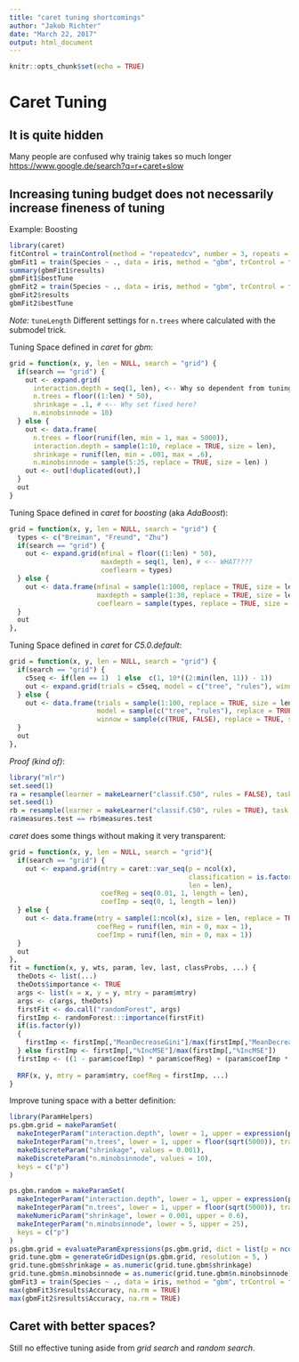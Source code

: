 ```yaml
---
title: "caret tuning shortcomings"
author: "Jakob Richter"
date: "March 22, 2017"
output: html_document
---
```


```r
knitr::opts_chunk$set(echo = TRUE)
```

# Caret Tuning

## It is quite hidden
Many people are confused why trainig takes so much longer
<https://www.google.de/search?q=r+caret+slow>

## Increasing tuning budget does not necessarily increase fineness of tuning

Example: Boosting
```r
library(caret)
fitControl = trainControl(method = "repeatedcv", number = 3, repeats = 3)
gbmFit1 = train(Species ~ ., data = iris, method = "gbm", trControl = fitControl, verbose = FALSE, tuneLength = 5)
summary(gbmFit1$results)
gbmFit1$bestTune
gbmFit2 = train(Species ~ ., data = iris, method = "gbm", trControl = fitControl, verbose = FALSE, tuneLength = 10)
gbmFit2$results
gbmFit2$bestTune
```
_Note:_ `tuneLength` Different settings for `n.trees` where calculated with the submodel trick.

Tuning Space defined in _caret_ for _gbm_:
```r
grid = function(x, y, len = NULL, search = "grid") {
  if(search == "grid") {
    out <- expand.grid(
      interaction.depth = seq(1, len), <-- Why so dependent from tuning budget?
      n.trees = floor((1:len) * 50),
      shrinkage = .1, # <-- Why set fixed here?
      n.minobsinnode = 10)
  } else {
    out <- data.frame(
      n.trees = floor(runif(len, min = 1, max = 5000)),
      interaction.depth = sample(1:10, replace = TRUE, size = len),         
      shrinkage = runif(len, min = .001, max = .6),
      n.minobsinnode = sample(5:25, replace = TRUE, size = len) )
    out <- out[!duplicated(out),]
  }
  out
}
```

Tuning Space defined in _caret_ for _boosting_ (aka _AdaBoost_):
```r
grid = function(x, y, len = NULL, search = "grid") {
  types <- c("Breiman", "Freund", "Zhu")
  if(search == "grid") {
    out <- expand.grid(mfinal = floor((1:len) * 50),
                       maxdepth = seq(1, len), # <-- WHAT????
                       coeflearn = types)
  } else {
    out <- data.frame(mfinal = sample(1:1000, replace = TRUE, size = len),
                      maxdepth = sample(1:30, replace = TRUE, size = len),
                      coeflearn = sample(types, replace = TRUE, size = len))
  }
  out
},
```

Tuning Space defined in _caret_ for _C5.0.default_:
```r
grid = function(x, y, len = NULL, search = "grid") {
  if(search == "grid") {
    c5seq <- if(len == 1)  1 else  c(1, 10*((2:min(len, 11)) - 1))
    out <- expand.grid(trials = c5seq, model = c("tree", "rules"), winnow = c(TRUE, FALSE))
  } else {
    out <- data.frame(trials = sample(1:100, replace = TRUE, size = len),
                      model = sample(c("tree", "rules"), replace = TRUE, size = len), # <-- that parameter does not affect the performance at all!
                      winnow = sample(c(TRUE, FALSE), replace = TRUE, size = len))
  }
  out
},
```
_Proof (kind of)_:
```r
library("mlr")
set.seed(1)
ra = resample(learner = makeLearner("classif.C50", rules = FALSE), task = iris.task, resampling = cv10)
set.seed(1)
rb = resample(learner = makeLearner("classif.C50", rules = TRUE), task = iris.task, resampling = cv10)
ra$measures.test == rb$measures.test
```

_caret_ does some things without making it very transparent:
```r
grid = function(x, y, len = NULL, search = "grid"){
  if(search == "grid") {
    out <- expand.grid(mtry = caret::var_seq(p = ncol(x), 
                                             classification = is.factor(y), 
                                             len = len),
                       coefReg = seq(0.01, 1, length = len),
                       coefImp = seq(0, 1, length = len))
  } else {
    out <- data.frame(mtry = sample(1:ncol(x), size = len, replace = TRUE),
                      coefReg = runif(len, min = 0, max = 1),
                      coefImp = runif(len, min = 0, max = 1))
  }
  out
},
fit = function(x, y, wts, param, lev, last, classProbs, ...) {
  theDots <- list(...)
  theDots$importance <- TRUE
  args <- list(x = x, y = y, mtry = param$mtry)
  args <- c(args, theDots)                       
  firstFit <- do.call("randomForest", args)
  firstImp <- randomForest:::importance(firstFit)
  if(is.factor(y))
  {
    firstImp <- firstImp[,"MeanDecreaseGini"]/max(firstImp[,"MeanDecreaseGini"])
  } else firstImp <- firstImp[,"%IncMSE"]/max(firstImp[,"%IncMSE"])
  firstImp <- ((1 - param$coefImp) * param$coefReg) + (param$coefImp * firstImp)
  
  RRF(x, y, mtry = param$mtry, coefReg = firstImp, ...)
}
```

Improve tuning space with a better definition:
```r
library(ParamHelpers)
ps.gbm.grid = makeParamSet(
  makeIntegerParam("interaction.depth", lower = 1, upper = expression(p)),
  makeIntegerParam("n.trees", lower = 1, upper = floor(sqrt(5000)), trafo = function(x) x^2),
  makeDiscreteParam("shrinkage", values = 0.001),
  makeDiscreteParam("n.minobsinnode", values = 10),
  keys = c("p")
)

ps.gbm.random = makeParamSet(
  makeIntegerParam("interaction.depth", lower = 1, upper = expression(p)),
  makeIntegerParam("n.trees", lower = 1, upper = floor(sqrt(5000)), trafo = function(x) x^2),
  makeNumericParam("shrinkage", lower = 0.001, upper = 0.6),
  makeIntegerParam("n.minobsinnode", lower = 5, upper = 25),
  keys = c("p")
)
ps.gbm.grid = evaluateParamExpressions(ps.gbm.grid, dict = list(p = ncol(iris)-1))
grid.tune.gbm = generateGridDesign(ps.gbm.grid, resolution = 5, )
grid.tune.gbm$shrinkage = as.numeric(grid.tune.gbm$shrinkage)
grid.tune.gbm$n.minobsinnode = as.numeric(grid.tune.gbm$n.minobsinnode)
gbmFit3 = train(Species ~ ., data = iris, method = "gbm", trControl = fitControl, verbose = FALSE, tuneGrid = grid.tune.gbm)
max(gbmFit3$results$Accuracy, na.rm = TRUE)
max(gbmFit2$results$Accuracy, na.rm = TRUE)
```

## Caret with better spaces?

Still no effective tuning aside from _grid search_ and _random search_.

